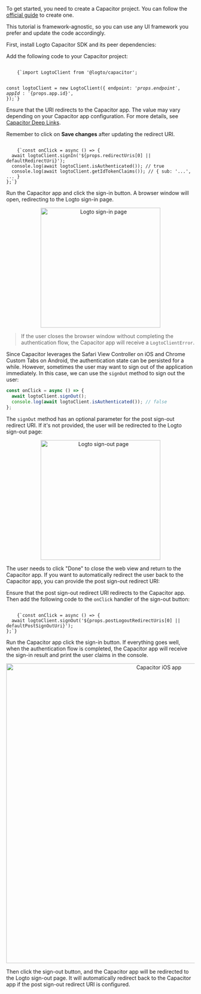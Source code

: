 


<Steps>

<Step title="Install Capacitor SDK">

To get started, you need to create a Capacitor project. You can follow the [official guide](https://capacitorjs.com/docs/getting-started) to create one.

This tutorial is framework-agnostic, so you can use any UI framework you prefer and update the code accordingly.

First, install Logto Capacitor SDK and its peer dependencies:

<NpmLikeInstallation packageName="@logto/capacitor @capacitor/browser @capacitor/app @capacitor/preferences" />

</Step>

<Step title="Init Logto client">

Add the following code to your Capacitor project:

<Code className="language-ts">
    {`import LogtoClient from '@logto/capacitor';

const logtoClient = new LogtoClient({
  endpoint: '${props.endpoint}',
  appId: '${props.app.id}',
});`}
</Code>

</Step>

<Step title="Configure redirect URIs" >

<RedirectUrisNative defaultUri={defaultRedirectUri} />

Ensure that the URI redirects to the Capacitor app. The value may vary depending on your Capacitor app configuration. For more details, see [Capacitor Deep Links](https://capacitorjs.com/docs/guides/deep-links).

Remember to click on **Save changes** after updating the redirect URI.

</Step>

<Step title="Implement sign-in">

<Code className="language-ts">
    {`const onClick = async () => {
  await logtoClient.signIn('${props.redirectUris[0] || defaultRedirectUri}');
  console.log(await logtoClient.isAuthenticated()); // true
  console.log(await logtoClient.getIdTokenClaims()); // { sub: '...', ... }
};`}
</Code>

Run the Capacitor app and click the sign-in button. A browser window will open, redirecting to the Logto sign-in page.

<center>
  <img
    style={{ border: '1px solid #eaeaea', borderRadius: '16px' }}
    src={logtoSignInPage}
    alt="Logto sign-in page"
    width="320"
  />
</center>

> If the user closes the browser window without completing the authentication flow, the Capacitor
> app will receive a `LogtoClientError`.

</Step>

<Step title="Implement sign-out">

Since Capacitor leverages the Safari View Controller on iOS and Chrome Custom Tabs on Android, the authentication state can be persisted for a while. However, sometimes the user may want to sign out of the application immediately. In this case, we can use the `signOut` method to sign out the user:

```ts
const onClick = async () => {
  await logtoClient.signOut();
  console.log(await logtoClient.isAuthenticated()); // false
};
```

The `signOut` method has an optional parameter for the post sign-out redirect URI. If it's not provided, the user will be redirected to the Logto sign-out page:

<center>
  <img
    style={{ border: '1px solid #eaeaea', borderRadius: '16px' }}
    src={logtoSignOutPage}
    alt="Logto sign-out page"
    width="320"
  />
</center>

The user needs to click "Done" to close the web view and return to the Capacitor app. If you want to automatically redirect the user back to the Capacitor app, you can provide the post sign-out redirect URI:

<UriInputField name="postLogoutRedirectUris" />

Ensure that the post sign-out redirect URI redirects to the Capacitor app. Then add the following code to the `onClick` handler of the sign-out button:

<Code className="language-ts">
    {`const onClick = async () => {
  await logtoClient.signOut('${props.postLogoutRedirectUris[0] || defaultPostSignOutUri}');
};`}
</Code>

</Step>

<Step title="Checkpoint: Complete the authentication flow">

Run the Capacitor app click the sign-in button. If everything goes well, when the authentication flow is completed, the Capacitor app will receive the sign-in result and print the user claims in the console.

<center>
  <img src={capaticorIos} alt="Capacitor iOS app" width="800" />
</center>

Then click the sign-out button, and the Capacitor app will be redirected to the Logto sign-out page. It will automatically redirect back to the Capacitor app if the post sign-out redirect URI is configured.

</Step>

</Steps>
